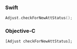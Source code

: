 <Tabs>
<Tab sync="swift">

### Swift

```swift
Adjust.checkForNewAttStatus();
```

</Tab>
<Tab sync="objc">

### Objective-C

```objc
[Adjust checkForNewAttStatus];
```

</Tab>
</Tabs>
